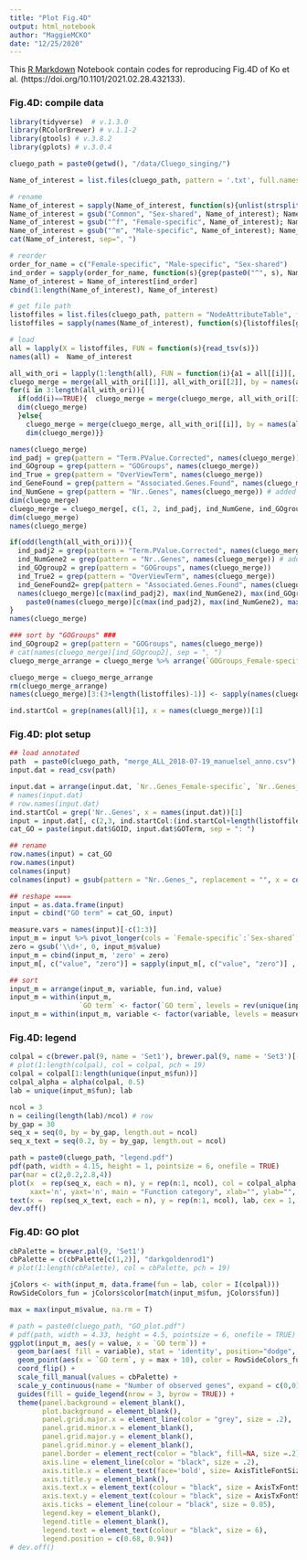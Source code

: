 ```yaml
---
title: "Plot Fig.4D"
output: html_notebook
author: "MaggieMCKO"
date: "12/25/2020"
---
```


This [R Markdown](http://rmarkdown.rstudio.com) Notebook contain codes for reproducing Fig.4D of Ko et al. (https://doi.org/10.1101/2021.02.28.432133).

### Fig.4D: compile data
```r
library(tidyverse)  # v.1.3.0
library(RColorBrewer) # v.1.1-2
library(gtools) # v.3.8.2
library(gplots) # v.3.0.4

cluego_path = paste0(getwd(), "/data/Cluego_singing/")

Name_of_interest = list.files(cluego_path, pattern = '.txt', full.names = F, recursive = F); Name_of_interest

# rename
Name_of_interest = sapply(Name_of_interest, function(s){unlist(strsplit(s, "\\s*_f"))[1]}); Name_of_interest
Name_of_interest = gsub("Common", "Sex-shared", Name_of_interest); Name_of_interest
Name_of_interest = gsub("^f", "Female-specific", Name_of_interest); Name_of_interest
Name_of_interest = gsub("^m", "Male-specific", Name_of_interest); Name_of_interest
cat(Name_of_interest, sep=", ") 

# reorder
order_for_name = c("Female-specific", "Male-specific", "Sex-shared")
ind_order = sapply(order_for_name, function(s){grep(paste0("^", s), Name_of_interest)})
Name_of_interest = Name_of_interest[ind_order]
cbind(1:length(Name_of_interest), Name_of_interest)

# get file path
listoffiles = list.files(cluego_path, pattern = "NodeAttributeTable", full.names = TRUE); 
listoffiles = sapply(names(Name_of_interest), function(s){listoffiles[grep(s, listoffiles)]})

# load
all = lapply(X = listoffiles, FUN = function(s){read_tsv(s)})
names(all) =  Name_of_interest

all_with_ori = lapply(1:length(all), FUN = function(i){a1 = all[[i]][, c(1, 3, 9, 6, 5, 12, 14)]}) 
cluego_merge = merge(all_with_ori[[1]], all_with_ori[[2]], by = names(all_with_ori[[1]])[c(1, 2)], all = TRUE, suffixes = c(paste0("_", names(all)[1]), paste0("_", names(all)[2])))
for(i in 3:length(all_with_ori)){
  if(odd(i)==TRUE){  cluego_merge = merge(cluego_merge, all_with_ori[[i]], by = names(all_with_ori[[1]])[c(1, 2)], all = TRUE)
  dim(cluego_merge)
  }else{
    cluego_merge = merge(cluego_merge, all_with_ori[[i]], by = names(all_with_ori[[1]])[c(1, 2)], all = TRUE, suffixes = c(paste0("_", names(all)[i-1]), paste0("_", names(all)[i])))
    dim(cluego_merge)}}

names(cluego_merge)
ind_padj = grep(pattern = "Term.PValue.Corrected", names(cluego_merge))
ind_GOgroup = grep(pattern = "GOGroups", names(cluego_merge))
ind_True = grep(pattern = "OverViewTerm", names(cluego_merge))
ind_GeneFound = grep(pattern = "Associated.Genes.Found", names(cluego_merge))
ind_NumGene = grep(pattern = "Nr..Genes", names(cluego_merge)) # added 20160919
dim(cluego_merge)
cluego_merge = cluego_merge[, c(1, 2, ind_padj, ind_NumGene, ind_GOgroup, ind_True, ind_GeneFound)] 
dim(cluego_merge)
names(cluego_merge)

if(odd(length(all_with_ori))){
  ind_padj2 = grep(pattern = "Term.PValue.Corrected", names(cluego_merge))
  ind_NumGene2 = grep(pattern = "Nr..Genes", names(cluego_merge)) # added 20160919
  ind_GOgroup2 = grep(pattern = "GOGroups", names(cluego_merge))
  ind_True2 = grep(pattern = "OverViewTerm", names(cluego_merge))
  ind_GeneFound2= grep(pattern = "Associated.Genes.Found", names(cluego_merge))
  names(cluego_merge)[c(max(ind_padj2), max(ind_NumGene2), max(ind_GOgroup2), max(ind_True2), max(ind_GeneFound2))] = 
    paste0(names(cluego_merge)[c(max(ind_padj2), max(ind_NumGene2), max(ind_GOgroup2), max(ind_True2), max(ind_GeneFound2))], "_", names(all)[length(listoffiles)]) 
}
names(cluego_merge)

### sort by "GOGroups" ###
ind_GOgroup2 = grep(pattern = "GOGroups", names(cluego_merge))
# cat(names(cluego_merge)[ind_GOgroup2], sep = ", ")
cluego_merge_arrange = cluego_merge %>% arrange(`GOGroups_Female-specific`, `GOGroups_Male-specific`, `GOGroups_Sex-shared`)

cluego_merge = cluego_merge_arrange
rm(cluego_merge_arrange)
names(cluego_merge)[3:(3+length(listoffiles)-1)] <- sapply(names(cluego_merge)[3:(3+length(listoffiles)-1)] , function(s){x = unlist(strsplit(as.character(s), split = "Term.PValue.Corrected.with.Bonferroni.step.down_"))[2]})

ind.startCol = grep(names(all)[1], x = names(cluego_merge))[1]

```

### Fig.4D: plot setup 
```r

## load annotated 
path  = paste0(cluego_path, "merge_ALL_2018-07-19_manuelsel_anno.csv")
input.dat = read_csv(path)

input.dat = arrange(input.dat, `Nr..Genes_Female-specific`, `Nr..Genes_Male-specific`, `Nr..Genes_Sex-shared`)
# names(input.dat)
# row.names(input.dat)
ind.startCol = grep('Nr..Genes', x = names(input.dat))[1]
input = input.dat[, c(2,3, ind.startCol:(ind.startCol+length(listoffiles)-1))] 
cat_GO = paste(input.dat$GOID, input.dat$GOTerm, sep = ": ")

## rename
row.names(input) = cat_GO
row.names(input)
colnames(input)
colnames(input) = gsub(pattern = "Nr..Genes_", replacement = "", x = colnames(input)); colnames(input)

## reshape ====      
input = as.data.frame(input)
input = cbind("GO term" = cat_GO, input)

measure.vars = names(input)[-c(1:3)]
input_m = input %>% pivot_longer(cols = `Female-specific`:`Sex-shared`, names_to = "variable", values_to = "value")
zero = gsub('\\d+', 0, input_m$value)
input_m = cbind(input_m, 'zero' = zero)
input_m[, c("value", "zero")] = sapply(input_m[, c("value", "zero")] , FUN = function(s){as.numeric(as.character(s))})

## sort 
input_m = arrange(input_m, variable, fun.ind, value)
input_m = within(input_m,
                 `GO term` <- factor(`GO term`, levels = rev(unique(input_m$`GO term`))))
input_m = within(input_m, variable <- factor(variable, levels = measure.vars))

```

### Fig.4D: legend
```r
colpal = c(brewer.pal(9, name = 'Set1'), brewer.pal(9, name = 'Set3')[-2])
# plot(1:length(colpal), col = colpal, pch = 19)
colpal = colpal[1:length(unique(input_m$fun))]
colpal_alpha = alpha(colpal, 0.5)
lab = unique(input_m$fun); lab

ncol = 3
n = ceiling(length(lab)/ncol) # row
by_gap = 30
seq_x = seq(0, by = by_gap, length.out = ncol)
seq_x_text = seq(0.2, by = by_gap, length.out = ncol)

path = paste0(cluego_path, "legend.pdf")
pdf(path, width = 4.15, height = 1, pointsize = 6, onefile = TRUE)
par(mar = c(2,0.2,2.8,4))
plot(x  = rep(seq_x, each = n), y = rep(n:1, ncol), col = colpal_alpha, pch = 19, xlim = c(0, by_gap*ncol+1), ylim = c(0, n+1), 
     xaxt='n', yaxt='n', main = "Function category", xlab="", ylab="", bty="n")
text(x =  rep(seq_x_text, each = n), y = rep(n:1, ncol), lab, cex = 1, pos=4, col="black")
dev.off()
```


### Fig.4D: GO plot
```r
cbPalette = brewer.pal(9, 'Set1')
cbPalette = c(cbPalette[c(1,2)], "darkgoldenrod1")
# plot(1:length(cbPalette), col = cbPalette, pch = 19)

jColors <- with(input_m, data.frame(fun = lab, color = I(colpal)))
RowSideColors_fun = jColors$color[match(input_m$fun, jColors$fun)]

max = max(input_m$value, na.rm = T)

# path = paste0(cluego_path, "GO_plot.pdf")
# pdf(path, width = 4.33, height = 4.5, pointsize = 6, onefile = TRUE)
ggplot(input_m, aes(y = value, x = `GO term`)) +
  geom_bar(aes( fill = variable), stat = 'identity', position="dodge", width = .7, alpha = .75) + 
  geom_point(aes(x = `GO term`, y = max + 10), color = RowSideColors_fun, alpha = 0.1, size = 2) + 
  coord_flip() +
  scale_fill_manual(values = cbPalette) +
  scale_y_continuous(name = "Number of observed genes", expand = c(0,0), limits = c(0, 1200)) +
  guides(fill = guide_legend(nrow = 3, byrow = TRUE)) +
  theme(panel.background = element_blank(),
        plot.background = element_blank(),
        panel.grid.major.x = element_line(color = "grey", size = .2),
        panel.grid.minor.x = element_blank(),
        panel.grid.major.y = element_blank(), 
        panel.grid.minor.y = element_blank(), 
        panel.border = element_rect(color = "black", fill=NA, size =.2), 
        axis.line = element_line(color = "black", size = .2),
        axis.title.x = element_text(face='bold', size= AxisTitleFontSizeSize),
        axis.title.y = element_blank(),
        axis.text.x = element_text(colour = "black", size = AxisTxFontSizeSize, vjust = 0.5),
        axis.text.y = element_text(colour = "black", size = AxisTxFontSizeSize, hjust = 0),
        axis.ticks = element_line(colour = "black", size = 0.05),
        legend.key = element_blank(),
        legend.title = element_blank(),
        legend.text = element_text(colour = "black", size = 6),
        legend.position = c(0.68, 0.94))
# dev.off()

```

